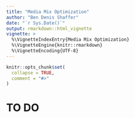 ```yaml
---
title: "Media Mix Optimization"
author: "Ben Denis Shaffer"
date: "`r Sys.Date()`"
output: rmarkdown::html_vignette
vignette: >
  %\VignetteIndexEntry{Media Mix Optimization}
  %\VignetteEngine{knitr::rmarkdown}
  %\VignetteEncoding{UTF-8}
---
```


```r
knitr::opts_chunk$set(
  collapse = TRUE,
  comment = "#>"
)
```

# TO DO

